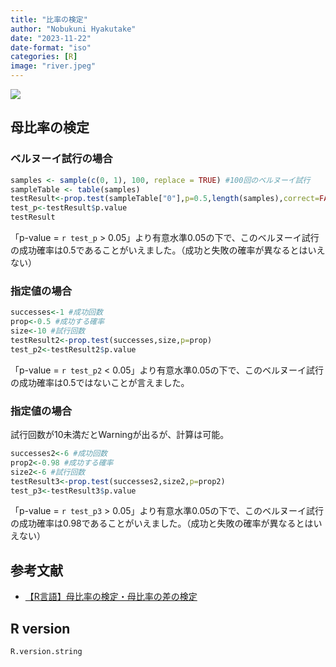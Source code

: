```yaml
---
title: "比率の検定"
author: "Nobukuni Hyakutake"
date: "2023-11-22"
date-format: "iso"
categories: [R]
image: "river.jpeg"
---
```


![](river.jpeg)

## 母比率の検定

### ベルヌーイ試行の場合

```r
samples <- sample(c(0, 1), 100, replace = TRUE) #100回のベルヌーイ試行
sampleTable <- table(samples)
testResult<-prop.test(sampleTable["0"],p=0.5,length(samples),correct=FALSE)
test_p<-testResult$p.value
testResult
```

「p-value = `r test_p` > 0.05」より有意水準0.05の下で、このベルヌーイ試行の成功確率は0.5であることがいえました。（成功と失敗の確率が異なるとはいえない）

### 指定値の場合

```r
successes<-1 #成功回数
prop<-0.5 #成功する確率
size<-10 #試行回数
testResult2<-prop.test(successes,size,p=prop)
test_p2<-testResult2$p.value
```


「p-value = `r test_p2` < 0.05」より有意水準0.05の下で、このベルヌーイ試行の成功確率は0.5ではないことが言えました。


### 指定値の場合

試行回数が10未満だとWarningが出るが、計算は可能。

```r
successes2<-6 #成功回数
prop2<-0.98 #成功する確率
size2<-6 #試行回数
testResult3<-prop.test(successes2,size2,p=prop2)
test_p3<-testResult3$p.value
```

「p-value = `r test_p3` > 0.05」より有意水準0.05の下で、このベルヌーイ試行の成功確率は0.98であることがいえました。（成功と失敗の確率が異なるとはいえない）

## 参考文献

- [【R言語】母比率の検定・母比率の差の検定](https://multivariate-statistics.com/2021/08/08/r-programming-proportions-test/)

## R version

```r
R.version.string
```